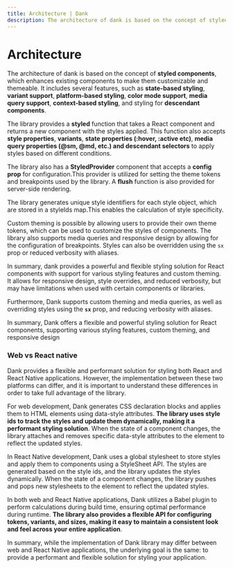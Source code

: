 ```yaml
---
title: Architecture | Dank
description: The architecture of dank is based on the concept of styled components, which enhances existing components to make them customizable and themeable.
---
```



<Meta title="advanced/Architecture" />

# Architecture

The architecture of dank is based on the concept of **styled components**, which enhances existing components to make them customizable and themeable. It includes several features, such as **state-based styling**, **variant support**, **platform-based styling**, **color mode support**, **media query support**, **context-based styling**, and styling for **descendant components**.

The library provides a **styled** function that takes a React component and returns a new component with the styles applied. This function also accepts **style properties**, **variants**, **state properties (:hover, :active etc)**, **media query properties (@sm, @md, etc.) and descendant selectors** to apply styles based on different conditions.

The library also has a **StyledProvider** component that accepts a **config prop** for configuration.This provider is utilized for setting the theme tokens and breakpoints used by the library. A **flush** function is also provided for server-side rendering.

The library generates unique style identifiers for each style object, which are stored in a styleIds map.This enables the calculation of style specificity.

Custom theming is possible by allowing users to provide their own theme tokens, which can be used to customize the styles of components. The library also supports media queries and responsive design by allowing for the configuration of breakpoints. Styles can also be overridden using the `sx` prop or reduced verbosity with aliases.

In summary, dank provides a powerful and flexible styling solution for React components with support for various styling features and custom theming. It allows for responsive design, style overrides, and reduced verbosity, but may have limitations when used with certain components or libraries.

Furthermore, Dank supports custom theming and media queries, as well as overriding styles using the **`sx`** prop, and reducing verbosity with aliases.

In summary, Dank offers a flexible and powerful styling solution for React components, supporting various styling features, custom theming, and responsive design

### Web vs React native

Dank provides a flexible and performant solution for styling both React and React Native applications. However, the implementation between these two platforms can differ, and it is important to understand these differences in order to take full advantage of the library.

For web development, Dank generates CSS declaration blocks and applies them to HTML elements using data-style attributes. **The library uses style ids to track the styles and update them dynamically, making it a performant styling solution**. When the state of a component changes, the library attaches and removes specific data-style attributes to the element to reflect the updated styles.

In React Native development, Dank uses a global stylesheet to store styles and apply them to components using a StyleSheet API. The styles are generated based on the style ids, and the library updates the styles dynamically. When the state of a component changes, the library pushes and pops new stylesheets to the element to reflect the updated styles.

In both web and React Native applications, Dank utilizes a Babel plugin to perform calculations during build time, ensuring optimal performance during runtime. **The library also provides a flexible API for configuring tokens, variants, and sizes, making it easy to maintain a consistent look and feel across your entire application**.

In summary, while the implementation of Dank library may differ between web and React Native applications, the underlying goal is the same: to provide a performant and flexible solution for styling your application.
